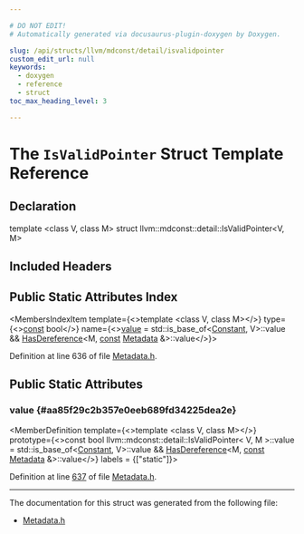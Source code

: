 ```yaml
---

# DO NOT EDIT!
# Automatically generated via docusaurus-plugin-doxygen by Doxygen.

slug: /api/structs/llvm/mdconst/detail/isvalidpointer
custom_edit_url: null
keywords:
  - doxygen
  - reference
  - struct
toc_max_heading_level: 3

---
```





# The `IsValidPointer` Struct Template Reference

<DoxygenPage pluginConfig={pluginConfig}>



## Declaration

<CodeBlock>template &lt;class V, class M&gt;
struct llvm::mdconst::detail::IsValidPointer&lt;V, M&gt;</CodeBlock>

## Included Headers

<IncludesList>
<IncludesListItem
  filePath="llvm/IR/Metadata.h"
  permalink="/docs/api/files/include/include/llvm/include/llvm/ir/metadata-h"
  isLocal="true" />
</IncludesList>

## Public Static Attributes Index

<MembersIndex>

<MembersIndexItem
  template={<>template &lt;class V, class M&gt;</>}
  type={<><a href="/docs/api/files/lib/lib/target/lib/target/aarch64/aarch64promoteconstant-cpp/#a90f8350fecae261c25be85d38b451bff">const</a> bool</>}
  name={<><a href="#aa85f29c2b357e0eeb689fd34225dea2e">value</a> = std::is&#95;base&#95;of&lt;<a href="/docs/api/classes/llvm/constant">Constant</a>, V&gt;::value &amp;&amp;
                            <a href="/docs/api/structs/llvm/mdconst/detail/hasdereference">HasDereference</a>&lt;M, <a href="/docs/api/files/lib/lib/target/lib/target/aarch64/aarch64promoteconstant-cpp/#a90f8350fecae261c25be85d38b451bff">const</a> <a href="/docs/api/classes/llvm/metadata">Metadata</a> &amp;&gt;::value</>}>
</MembersIndexItem>

</MembersIndex>


Definition at line 636 of file <a href="/docs/api/files/include/include/llvm/include/llvm/ir/metadata-h">Metadata.h</a>.

<SectionDefinition>

## Public Static Attributes

### value {#aa85f29c2b357e0eeb689fd34225dea2e}

<MemberDefinition
  template={<>template &lt;class V, class M&gt;</>}
  prototype={<>const bool llvm::mdconst::detail::IsValidPointer&lt; V, M &gt;::value = std::is&#95;base&#95;of&lt;<a href="/docs/api/classes/llvm/constant">Constant</a>, V&gt;::value &amp;&amp;
                            <a href="/docs/api/structs/llvm/mdconst/detail/hasdereference">HasDereference</a>&lt;M, <a href="/docs/api/files/lib/lib/target/lib/target/aarch64/aarch64promoteconstant-cpp/#a90f8350fecae261c25be85d38b451bff">const</a> <a href="/docs/api/classes/llvm/metadata">Metadata</a> &amp;&gt;::value</>}
  labels = {["static"]}>

Definition at line <a href="/docs/api/files/include/include/llvm/include/llvm/ir/metadata-h/#l00637">637</a> of file <a href="/docs/api/files/include/include/llvm/include/llvm/ir/metadata-h">Metadata.h</a>.
</MemberDefinition>

</SectionDefinition>

<hr/>

The documentation for this struct was generated from the following file:

<ul>
<li><a href="/docs/api/files/include/include/llvm/include/llvm/ir/metadata-h">Metadata.h</a></li>
</ul>

</DoxygenPage>
